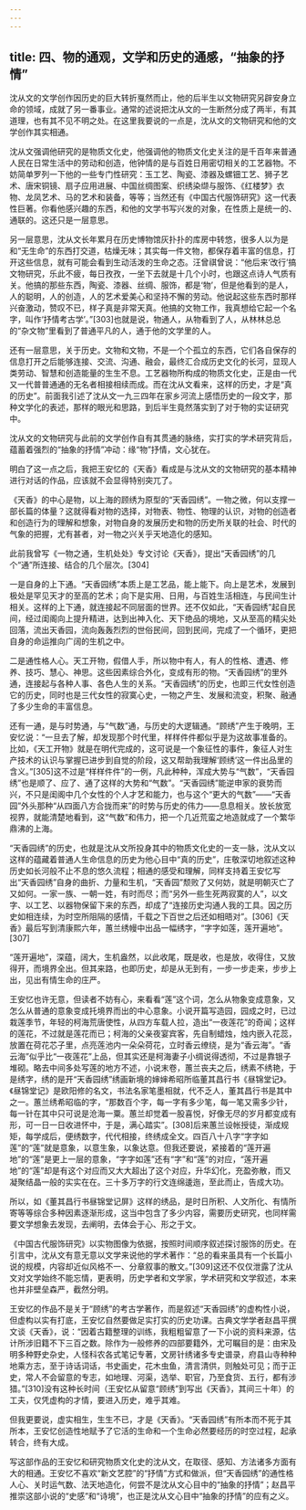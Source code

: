 ```yaml
---
---
---
```

title: 四、物的通观，文学和历史的通感，“抽象的抒情”
---




沈从文的文学创作因历史的巨大转折戛然而止，他的后半生以文物研究另辟安身立命的领域，成就了另一番事业。通常的述说把沈从文的一生断然分成了两半，有其道理，也有其不见不明之处。在这里我要说的一点是，沈从文的文物研究和他的文学创作其实相通。

沈从文强调他研究的是物质文化史，他强调他的物质文化史关注的是千百年来普通人民在日常生活中的劳动和创造，他钟情的是与百姓日用密切相关的工艺器物。不妨简单罗列一下他的一些专门性研究：玉工艺、陶瓷、漆器及螺钿工艺、狮子艺术、唐宋铜镜、扇子应用进展、中国丝绸图案、织绣染缬与服饰、《红楼梦》衣物、龙凤艺术、马的艺术和装备，等等；当然还有《中国古代服饰研究》这一代表性巨著。你看他感兴趣的东西，和他的文学书写兴发的对象，在性质上是统一的、通联的。这还只是一层意思。

另一层意思，沈从文长年累月在历史博物馆灰扑扑的库房中转悠，很多人以为是和“无生命”的东西打交道，枯燥无味；其实每一件文物，都保存着丰富的信息，打开这些信息，就有可能会看到生动活泼的生命之态。汪曾祺曾说：“他后来‘改行’搞文物研究，乐此不疲，每日孜孜，一坐下去就是十几个小时，也跟这点诗人气质有关。他搞的那些东西，陶瓷、漆器、丝绸、服饰，都是‘物’，但是他看到的是人，人的聪明，人的创造，人的艺术爱美心和坚持不懈的劳动。他说起这些东西时那样兴奋激动，赞叹不已，样子真是非常天真。他搞的文物工作，我真想给它起一个名字，叫作‘抒情考古学’。”[303]也就是说，物通人，从物看到了人，从林林总总的“杂文物”里看到了普通平凡的人，通于他的文学里的人。

还有一层意思，关于历史。文物和文物，不是一个个孤立的东西，它们各自保存的信息打开之后能够连接、交流、沟通、融会，最终汇合成历史文化的长河，显现人类劳动、智慧和创造能量的生生不息。工艺器物所构成的物质文化史，正是由一代又一代普普通通的无名者相接相续而成。而在沈从文看来，这样的历史，才是“真的历史”。前面我引述了沈从文一九三四年在家乡河流上感悟历史的一段文字，那种文学化的表述，那样的眼光和思路，到后半生竟然落实到了对于物的实证研究中。

沈从文的文物研究与此前的文学创作自有其贯通的脉络，实打实的学术研究背后，蕴蓄着强烈的“抽象的抒情”冲动：缘“物”抒情，文心犹在。

明白了这一点之后，我把王安忆的《天香》看成是与沈从文的文物研究的基本精神进行对话的作品，应该就不会显得特别突兀了。

《天香》的中心是物，以上海的顾绣为原型的“天香园绣”。一物之微，何以支撑一部长篇的体量？这就得看对物的选择，对物表、物性、物理的认识，对物的创造者和创造行为的理解和想象，对物自身的发展历史和物的历史所关联的社会、时代的气象的把握，尤有甚者，对一物之兴关乎天地造化的感知。

此前我曾写《一物之通，生机处处》专文讨论《天香》，提出“天香园绣”的几个“通”所连接、结合的几个层次。[304]

一是自身的上下通。“天香园绣”本质上是工艺品，能上能下。向上是艺术，发展到极处是罕见天才的至高的艺术；向下是实用、日用，与百姓生活相连，与民间生计相关。这样的上下通，就连接起不同层面的世界。还不仅如此，“天香园绣”起自民间，经过闺阁向上提升精进，达到出神入化、天下绝品的境地，又从至高的精尖处回落，流出天香园，流向轰轰烈烈的世俗民间，回到民间，完成了一个循环，更把自身的命运推向广阔的生机之中。

二是通性格人心。天工开物，假借人手，所以物中有人，有人的性格、遭遇、修养、技巧、慧心、神思。这些因素综合外化，变成有形的物。“天香园绣”的里外通，连接起与各种人事、各色人生的关系。“天香园绣”的历史，也即三代女性创造它的历史，同时也是三代女性的寂寞心史，一物之产生、发展和流变，积聚、融通了多少生命的丰富信息。

还有一通，是与时势通，与“气数”通，与历史的大逻辑通。“顾绣”产生于晚明，王安忆说：“一旦去了解，却发现那个时代里，样样件件都似乎是为这故事准备的。比如，《天工开物》就是在明代完成的，这可说是一个象征性的事件，象征人对生产技术的认识与掌握已进步到自觉的阶段，这又帮助我理解‘顾绣’这一件出品里的含义。”[305]这不过是“样样件件”的一例，凡此种种，浑成大势与“气数”，“天香园绣”也是顺了、应了、通了这样的大势和“气数”。“天香园绣”能逆申家的衰势而兴，不只是闺阁中几个女性的个人才艺和能力，也与这个“更大的气数”——“天香园”外头那种“从四面八方合拢而来”的时势与历史的伟力——息息相关。放长放宽视界，就能清楚地看到，这“气数”和伟力，把一个几近荒蛮之地造就成了一个繁华鼎沸的上海。

“天香园绣”的历史，也就是沈从文所投身其中的物质文化史的一支一脉，沈从文以这样的蕴藏着普通人生命信息的历史为他心目中“真的历史”，庄敬深切地叙述这种历史如长河般不止不息的悠久流程；相通的感受和理解，同样支持着王安忆写出“天香园绣”自身的曲折、力量和生机，“天香园”颓败了又何妨，就是明朝灭亡了又如何。一家一族、一朝一姓，有时而尽；而“另外一些生死两寂寞的人”，以文字、以工艺、以器物保留下来的东西，却成了“连接历史沟通人我的工具。因之历史如相连续，为时空所阻隔的感情，千载之下百世之后还如相晤对”。[306]《天香》最后写到清康熙六年，蕙兰绣幔中出品一幅绣字，“字字如莲，莲开遍地”。[307]

“莲开遍地”，深蕴，阔大，生机盎然，以此收尾，既是收，也是放，收得住，又放得开，而境界全出。但其来路，也即历史，却是从无到有，一步一步走来，步步上出，见出有情生命的庄严。

王安忆也许无意，但读者不妨有心，来看看“莲”这个词，怎么从物象变成意象，又怎么从普通的意象变成托境界而出的中心意象。小说开篇写造园，园成之时，已过栽莲季节，年轻的柯海荒唐使性，从四方车载人拉，造出“一夜莲花”的奇闻；这样的莲花，不过就是莲花而已；柯海的父亲夜宴宾客，先自制蜡烛，烛内嵌入花蕊，放置在荷花芯子里，点亮莲池内一朵朵荷花，立时香云缭绕，是为“香云海”。“香云海”似乎比“一夜莲花”上品，但其实还是柯海妻子小绸说得透彻，不过是靠银子堆砌。略去中间多处写莲的地方不述，小说末卷，蕙兰丧夫之后，绣素不绣艳，于是绣字，绣的是开“天香园绣”绣画新境的婶婶希昭所临董其昌行书《昼锦堂记》。《昼锦堂记》是欧阳修的名文，书法名家笔墨相就，代不乏人，董其昌行书是其中之一。蕙兰绣希昭临的字，“那数百个字，每一字有多少笔，每一笔又需多少针，每一针在其中只可说是沧海一粟。蕙兰却觉着一股喜悦，好像无尽的岁月都变成有形，可一日一日收进怀中，于是，满心踏实”。[308]后来蕙兰设帐授徒，渐成规矩，每学成后，便绣数字，代代相接，终绣成全文。四百八十八字“字字如莲”的“莲”就是意象，以意生象，以象达意。但我还要说，紧接着的“莲开遍地”的“莲”是更上一层的意象，“字字如莲”还有“字”和“莲”的对应，“莲开遍地”的“莲”却是有这个对应而又大大超出了这个对应，升华幻化，充盈弥散，而又凝聚结晶一般的实实在在。三十多万字的行文连绵逶迤，至此而止，告成大功。

所以，如《董其昌行书昼锦堂记屏》这样的绣品，是时日所积、人文所化、有情所寄等等综合多种因素逐渐形成，这当中包含了多少内容，需要历史研究，也同样需要文学想象去发现，去阐明，去体会于心、形之于文。

《中国古代服饰研究》以实物图像为依据，按照时间顺序叙述探讨服饰的历史。在引言中，沈从文有意无意以文学来说他的学术著作：“总的看来虽具有一个长篇小说的规模，内容却近似风格不一、分章叙事的散文。”[309]这还不仅仅泄露了沈从文对文学始终不能忘情，更表明，历史学者和文学家，学术研究和文学叙述，本来也并非壁垒森严，截然分明。

王安忆的作品不是关于“顾绣”的考古学著作，而是叙述“天香园绣”的虚构性小说，但虚构以实有打底，王安忆自然要做足实打实的历史功课。古典文学学者赵昌平撰文谈《天香》，说：“因着古籍整理的训练，我粗粗留意了一下小说的资料来源，估计所涉旧籍不下三百之数。除作为一般修养的四部要籍外，尤可瞩目的是：由宋及明多种野史杂史，人怪科农各式笔记专著，文房针绣诸多专史谱录，府县山寺种种地乘方志，至于诗话词话，书史画史，花木虫鱼，清言清供，则触处可见；而于正史，常人不会留意的专志，如地理、河渠，选举、职官，乃至食货、五行，都有涉猎。”[310]没有这种长时间（王安忆从留意“顾绣”到写出《天香》，其间三十年）的工夫，仅凭虚构的才情，要进入历史，难乎其难。

但我更要说，虚实相生，生生不已，才是《天香》。“天香园绣”有所本而不死于其所本，王安忆创造性地赋予了它活的生命和一个生命必然要经历的时空过程，起承转合，终有大成。

写这部作品的王安忆和研究物质文化史的沈从文，在取径、感知、方法诸多方面有大的相通。王安忆不喜欢“新文艺腔”的“抒情”方式和做派，但“天香园绣”的通性格人心、关时运气数、法天地造化，何尝不是沈从文心目中的“抽象的抒情”；赵昌平推崇这部小说的“史感”和“诗境”，也正是沈从文心目中“抽象的抒情”的应有之义。